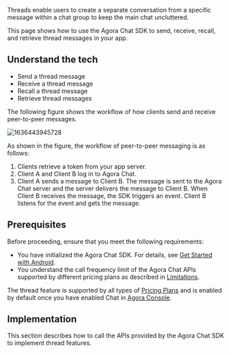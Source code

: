 
Threads enable users to create a separate conversation from a specific message within a chat group to keep the main chat uncluttered.

This page shows how to use the Agora Chat SDK to send, receive, recall, and retrieve thread messages in your app.

## Understand the tech

<Understand />

- Send a thread message
- Receive a thread message
- Recall a thread message
- Retrieve thread messages

The following figure shows the workflow of how clients send and receive peer-to-peer messages.

![1636443945728](https://web-cdn.agora.io/docs-files/1636443945728)

As shown in the figure, the workflow of peer-to-peer messaging is as follows:

1. Clients retrieve a token from your app server.
2. Client A and Client B log in to Agora Chat.
3. Client A sends a message to Client B. The message is sent to the Agora Chat server and the server delivers the message to Client B. When Client B receives the message, the SDK triggers an event. Client B listens for the event and gets the message.


## Prerequisites

Before proceeding, ensure that you meet the following requirements:

- You have initialized the Agora Chat SDK. For details, see [Get Started with Android](./agora_chat_get_started_android?platform=Android).
- You understand the call frequency limit of the Agora Chat APIs supported by different pricing plans as described in [Limitations](../reference/limitations).

<div class="alert info">The thread feature is supported by all types of <a href="https://docs.agora.io/en/agora-chat/agora_chat_plan">Pricing Plans</a> and is enabled by default once you have enabled Chat in <a href="https://console.agora.io/">Agora Console</a>.</div>


## Implementation

This section describes how to call the APIs provided by the Agora Chat SDK to implement thread features.

<ProjectImplement />